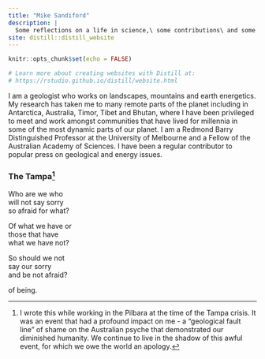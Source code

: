 ```yaml
---
title: "Mike Sandiford"
description: |
  Some reflections on a life in science,\ some contributions\ and some anecdotes. 
site: distill::distill_website
---
```


```r
knitr::opts_chunk$set(echo = FALSE)

# Learn more about creating websites with Distill at:
# https://rstudio.github.io/distill/website.html

```

I am a geologist who works on landscapes, mountains and earth energetics. My research has taken me to many remote parts of the planet including in Antarctica, Australia, Timor, Tibet and Bhutan, where I have been privileged to meet and work amongst communities that have lived for millennia in some of the most dynamic parts of our planet. I am a Redmond Barry Distinguished Professor at the University of Melbourne and a Fellow of the Australian Academy of Sciences. I have been a regular contributor to popular press on geological and energy issues.


### The Tampa^[I wrote this while working in the Pilbara at the time of the Tampa crisis. It was an event that had a profound impact on me - a "geological fault line" of shame on the Australian psyche that demonstrated our diminished humanity. We continue to live in the shadow of this awful event, for which we owe the world an apology.]

Who are we who\
will not say sorry\
so afraid for what? 


Of what we have or\
those that have\
what we have not?


So should we not\
say our sorry\
and be not afraid? 

of being.
